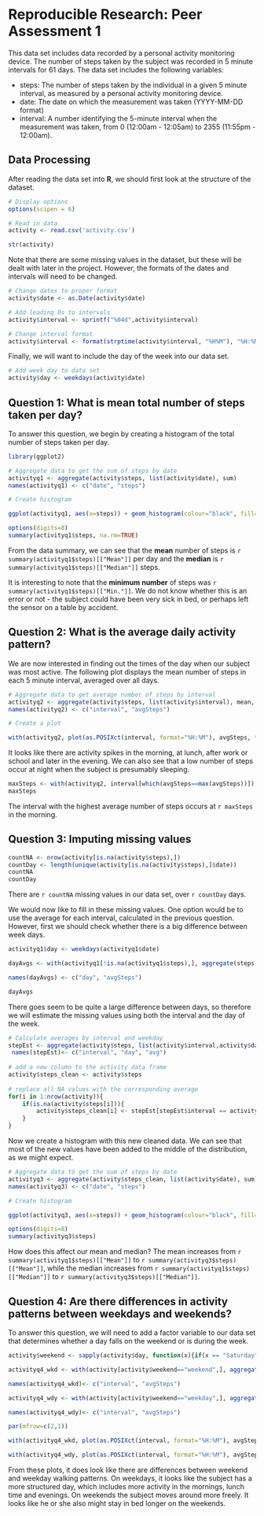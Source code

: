 Reproducible Research: Peer Assessment 1
========================================================



This data set includes data recorded by a personal activity monitoring device. The number of steps taken by the subject was recorded in 5 minute intervals for 61 days. The data set includes the following variables:

* steps: The number of steps taken by the individual in a given 5 minute interval, as measured by a personal activity monitoring device.
* date: The date on which the measurement was taken (YYYY-MM-DD format)
* interval: A number identifying the 5-minute interval when the measurement was taken, from 0 (12:00am - 12:05am) to 2355 (11:55pm - 12:00am).

## Data Processing

After reading the data set into **R**, we should first look at the structure of the dataset.


```r

# Display options
options(scipen = 6) 

# Read in data
activity <- read.csv('activity.csv')

str(activity)

```


Note that there are some missing values in the dataset, but these will be dealt with later in the project. However, the formats of the dates and intervals will need to be changed.


```r

# Change dates to proper format
activity$date <- as.Date(activity$date)

# Add leading 0s to intervals
activity$interval <- sprintf("%04d",activity$interval)

# Change interval format
activity$interval <- format(strptime(activity$interval, "%H%M"), "%H:%M")

```

Finally, we will want to include the day of the week into our data set. 

```r

# Add week day to data set
activity$day <- weekdays(activity$date)
```


## Question 1: What is mean total number of steps taken per day?

To answer this question, we begin by creating a histogram of the total number of steps taken per day. 

```r

library(ggplot2)

# Aggregate data to get the sum of steps by date
activityq1 <- aggregate(activity$steps, list(activity$date), sum)
names(activityq1) <- c("date", "steps")

# Create histogram

ggplot(activityq1, aes(x=steps)) + geom_histogram(colour="black", fill="lightblue3", binwidth=2000)+xlab("Total Steps per Day") + ylab("Number of Days") + ggtitle("Histogram of Number of Steps per Day")

```

```r
options(digits=8)
summary(activityq1$steps, na.rm=TRUE)
```

From the data summary, we can see that the **mean** number of steps is `r summary(activityq1$steps)[["Mean"]]` per day and the **median** is `r summary(activityq1$steps)[["Median"]]` steps.

It is interesting to note that the **minimum number** of steps was `r summary(activityq1$steps)[["Min."]]`. We do not know whether this is an error or not - the subject could have been very sick in bed, or perhaps left the sensor on a table by accident. 



## Question 2: What is the average daily activity pattern?

We are now interested in finding out the times of the day when our subject was most active. The following plot displays the mean number of steps in each 5 minute interval, averaged over all days.


```r
# Aggregate data to get average number of steps by interval
activityq2 <- aggregate(activity$steps, list(activity$interval), mean, na.rm=TRUE)
names(activityq2) <- c("interval", "avgSteps")

# Create a plot

with(activityq2, plot(as.POSIXct(interval, format="%H:%M"), avgSteps, type='l', main="Plot of average steps per 5-minute Interval", xlab="Interval", ylab="Average number of steps"))
```

It looks like there are activity spikes in the morning, at lunch, after work or school and later in the evening. We can also see that a low number of steps occur at night when the subject is presumably sleeping. 


```r
maxSteps <- with(activityq2, interval[which(avgSteps==max(avgSteps))])
maxSteps
```

The interval with the highest average number of steps occurs at `r maxSteps` in the morning. 


## Question 3: Imputing missing values


```r

countNA <- nrow(activity[is.na(activity$steps),])
countDay <- length(unique(activity[is.na(activity$steps),]$date))
countNA
countDay

```
 

There are `r countNA` missing values in our data set, over `r countDay` days.

We would now like to fill in these missing values. One option would be to use the average for each interval, calculated in the previous question. However, first we should check whether there is a big difference between week days.

```r
activityq1$day <- weekdays(activityq1$date)

dayAvgs <- with(activityq1[!is.na(activityq1$steps),], aggregate(steps, list(day), mean), na.rm=TRUE)

names(dayAvgs) <- c("day", "avgSteps")

dayAvgs
```

There goes seem to be quite a large difference between days, so therefore we will estimate the missing values using both the interval and the day of the week. 


```r

# Calculate averages by interval and weekday
stepEst <- aggregate(activity$steps, list(activity$interval,activity$day), mean, na.rm=TRUE)
 names(stepEst)<- c("interval", "day", "avg")
   
# add a new column to the activity data frame  
activity$steps_clean <- activity$steps  
  
# replace all NA values with the corresponding average
for(i in 1:nrow(activity)){
    if(is.na(activity$steps[i])){
    	activity$steps_clean[i] <- stepEst[stepEst$interval == activity$interval[i] & stepEst$day == activity$day[i],]$avg
	} 
}	

```


Now we create a histogram with this new cleaned data. We can see that most of the new values have been added to the middle of the distribution, as we might expect.

```r
# Aggregate data to get the sum of steps by date
activityq3 <- aggregate(activity$steps_clean, list(activity$date), sum)
names(activityq3) <- c("date", "steps")

# Create histogram

ggplot(activityq3, aes(x=steps)) + geom_histogram(colour="black", fill="goldenrod2", binwidth=2000)+xlab("Total Steps per Day") + ylab("Number of Days") + ggtitle("Histogram of Number of Steps per Day")

```



```r
options(digits=8)
summary(activityq3$steps)
```

How does this affect our mean and median? The mean increases from `r summary(activityq1$steps)[["Mean"]]` to `r summary(activityq3$steps)[["Mean"]]`, while the median increases from `r summary(activityq1$steps)[["Median"]]` to `r summary(activityq3$steps)[["Median"]]`. 


## Question 4: Are there differences in activity patterns between weekdays and weekends?

To answer this question, we will need to add a factor variable to our data set that determines whether a day falls on the weekend or is during the week.  

```r
activity$weekend <- sapply(activity$day, function(x){if(x == "Saturday" || x == "Sunday"){return("weekend")} else {return("weekday")}})  
```

```r


activityq4_wkd <- with(activity[activity$weekend=="weekend",], aggregate(steps_clean, list(interval), mean))

names(activityq4_wkd)<- c("interval", "avgSteps")

activityq4_wdy <- with(activity[activity$weekend=="weekday",], aggregate(steps_clean, list(interval), mean))

names(activityq4_wdy)<- c("interval", "avgSteps")

par(mfrow=c(2,1))

with(activityq4_wkd, plot(as.POSIXct(interval, format="%H:%M"), avgSteps, type='l', main="Plot of average steps per 5-minute Interval - Weekends", xlab="Interval", ylab="Average number of steps", col="lightblue3"))

with(activityq4_wdy, plot(as.POSIXct(interval, format="%H:%M"), avgSteps, type='l', main="Plot of average steps per 5-minute Interval - Weekdays", xlab="Interval", ylab="Average number of steps", col="lightblue3"))

```

From these plots, it does look like there are differences between weekend and weekday walking patterns. On weekdays, it looks like the subject has a more structured day, which includes more activity in the mornings, lunch time and evenings. On weekends the subject moves around more freely. It looks like he or she also might stay in bed longer on the weekends. 


